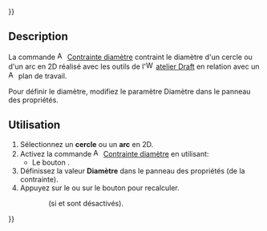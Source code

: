 {{UnfinishedDocu{{#translation:}}}}
<languages/>

{{Docnav/fr
|[[Assembly3_ConstraintMidPoint/fr|Contrainte milieu]]
|[[Assembly3_ConstraintEqualRadius/fr|Contrainte rayon]]
|[[Assembly3_Workbench/fr|Assembly3]]
|IconL=Assembly_ConstraintMidPoint.svg
|IconR=Assembly_ConstraintEqualRadius.svg
|IconC=Assembly3_workbench_icon.svg
}}

{{GuiCommand/fr
|Name=Assembly3 ConstraintDiameter
|Name/fr=Assembly3 Contrainte diamètre
|Icon=Assembly_ConstraintDiameter.svg
|Workbenches=[[Assembly3_Workbench/fr|Assembly3]]
}}

<span id="Description"></span>
==Description==

La commande [[Image:Assembly_ConstraintDiameter.svg|16px]] [[Assembly3_ConstraintDiameter/fr|Contrainte diamètre]] contraint le diamètre d'un cercle ou d'un arc en 2D réalisé avec les outils de l'[[Image:Workbench_Draft.svg|16px]] [[Draft_Workbench/fr|atelier Draft]] en relation avec un [[Image:Assembly_Workplane.svg|16px]] plan de travail.

Pour définir le diamètre, modifiez le paramètre Diamètre dans le panneau des propriétés. 

<span id="Usage"></span>
== Utilisation ==

# Sélectionnez un '''cercle''' ou un '''arc''' en 2D.
# Activez la commande [[Image:Assembly_ConstraintDiameter.svg|16px]] [[Assembly3_ConstraintDiameter/fr|Contrainte diamètre]] en utilisant:
#* Le bouton {{Button|[[Image:Assembly_ConstraintDiameter.svg|16px]] [[Assembly3_ConstraintDiameter/fr|Diameter]]}}.
# Définissez la valeur '''Diamètre''' dans le panneau des propriétés (de la contrainte).
# Appuyez sur le {{Button|[[Image:Assembly3_workbench_icon.svg|16px]] [[Assembly3_ResolveConstraints/fr|Solve constraints]]}} ou sur le bouton {{Button|[[Image:Assembly_QuickSolve.svg|16px]] [[Assembly3_QuickSolve/fr|Quick solve]]}} pour recalculer.
:: (si {{Button|[[Image:Assembly_AutoRecompute.svg|16px]] [[Assembly3_AutoRecompute/fr|Auto recompute]]}} et {{Button|[[Image:Assembly_SmartRecompute.svg|16px]] [[Assembly3_SmartRecompute/fr|Smart recompute]]}} sont désactivés).


{{Docnav/fr
|[[Assembly3_ConstraintMidPoint/fr|Contrainte milieu]]
|[[Assembly3_ConstraintEqualRadius/fr|Contrainte rayon]]
|[[Assembly3_Workbench/fr|Assembly3]]
|IconL=Assembly_ConstraintMidPoint.svg
|IconR=Assembly_ConstraintEqualRadius.svg
|IconC=Assembly3_workbench_icon.svg
}}

{{Userdocnavi{{#translation:}}}}